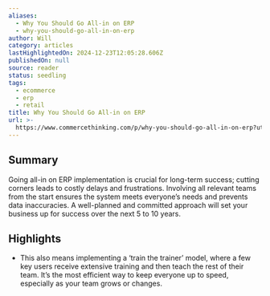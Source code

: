```yaml
---
aliases:
  - Why You Should Go All-in on ERP
  - why-you-should-go-all-in-on-erp
author: Will
category: articles
lastHighlightedOn: 2024-12-23T12:05:28.606Z
publishedOn: null
source: reader
status: seedling
tags:
  - ecommerce
  - erp
  - retail
title: Why You Should Go All-in on ERP
url: >-
  https://www.commercethinking.com/p/why-you-should-go-all-in-on-erp?utm_source=post-email-title&publication_id=1474159&post_id=150558972&utm_campaign=email-post-title&isFreemail=true&r=31t9d7&triedRedirect=true&utm_medium=email
---
```

## Summary

Going all-in on ERP implementation is crucial for long-term success; cutting corners leads to costly delays and frustrations. Involving all relevant teams from the start ensures the system meets everyone’s needs and prevents data inaccuracies. A well-planned and committed approach will set your business up for success over the next 5 to 10 years.

## Highlights

- This also means implementing a ‘train the trainer’ model, where a few key users receive extensive training and then teach the rest of their team. It’s the most efficient way to keep everyone up to speed, especially as your team grows or changes.

